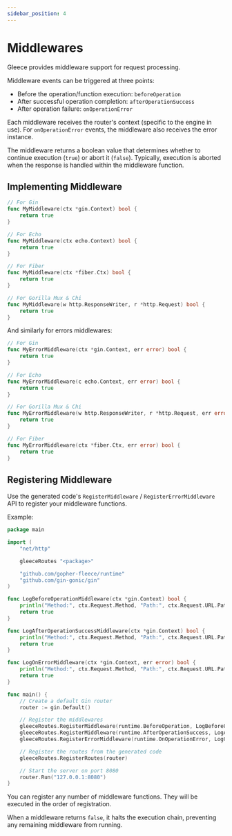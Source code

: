 ```yaml
---
sidebar_position: 4
---
```


# Middlewares

Gleece provides middleware support for request processing.

Middleware events can be triggered at three points:
- Before the operation/function execution: `beforeOperation`
- After successful operation completion: `afterOperationSuccess`
- After operation failure: `onOperationError`

Each middleware receives the router's context (specific to the engine in use). For `onOperationError` events, the middleware also receives the error instance.

The middleware returns a boolean value that determines whether to continue execution (`true`) or abort it (`false`). Typically, execution is aborted when the response is handled within the middleware function.

## Implementing Middleware

```go
// For Gin
func MyMiddleware(ctx *gin.Context) bool {
    return true
}

// For Echo
func MyMiddleware(ctx echo.Context) bool {
    return true
}

// For Fiber
func MyMiddleware(ctx *fiber.Ctx) bool {
    return true
}

// For Gorilla Mux & Chi
func MyMiddleware(w http.ResponseWriter, r *http.Request) bool {
    return true
}
```

And similarly for errors middlewares:
```go
// For Gin
func MyErrorMiddleware(ctx *gin.Context, err error) bool {
    return true
}

// For Echo
func MyErrorMiddleware(c echo.Context, err error) bool {
    return true
}

// For Gorilla Mux & Chi
func MyErrorMiddleware(w http.ResponseWriter, r *http.Request, err error) bool {
    return true
}

// For Fiber
func MyErrorMiddleware(ctx *fiber.Ctx, err error) bool {
    return true
}
```

## Registering Middleware

Use the generated code's `RegisterMiddleware` / `RegisterErrorMiddleware` API to register your middleware functions.

Example:
```go
package main

import (
    "net/http"

    gleeceRoutes "<package>"

    "github.com/gopher-fleece/runtime"
    "github.com/gin-gonic/gin"
)

func LogBeforeOperationMiddleware(ctx *gin.Context) bool {
    println("Method:", ctx.Request.Method, "Path:", ctx.Request.URL.Path, "arrived")
    return true
}

func LogAfterOperationSuccessMiddleware(ctx *gin.Context) bool {
    println("Method:", ctx.Request.Method, "Path:", ctx.Request.URL.Path, "completed")
    return true
}

func LogOnErrorMiddleware(ctx *gin.Context, err error) bool {
    println("Method:", ctx.Request.Method, "Path:", ctx.Request.URL.Path, "failed with error:", err.Error())
    return true
}

func main() {
    // Create a default Gin router
    router := gin.Default()

    // Register the middlewares
    gleeceRoutes.RegisterMiddleware(runtime.BeforeOperation, LogBeforeOperationMiddleware)
    gleeceRoutes.RegisterMiddleware(runtime.AfterOperationSuccess, LogAfterOperationSuccessMiddleware)
    gleeceRoutes.RegisterErrorMiddleware(runtime.OnOperationError, LogOnErrorMiddleware)

    // Register the routes from the generated code
    gleeceRoutes.RegisterRoutes(router)

    // Start the server on port 8080
    router.Run("127.0.0.1:8080")
}
```

You can register any number of middleware functions. They will be executed in the order of registration.

When a middleware returns `false`, it halts the execution chain, preventing any remaining middleware from running.
